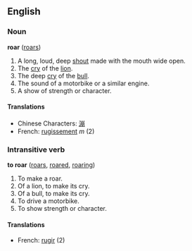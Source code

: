 ==English==
===Noun===
'''roar''' ([[roars]])

#A long, loud, deep [[shout]] made with the mouth wide open.
#The [[cry]] of the [[lion]].
#The deep [[cry]] of the [[bull]].
#The sound of a motorbike or a similar engine.
#A show of strength or character.

====Translations====
*Chinese Characters: [[漰]]
*French: [[rugissement]] ''m'' (2)

===Intransitive verb===
'''to roar''' ([[roars]], [[roared]], [[roaring]])

#To make a roar.
#Of a lion, to make its cry.
#Of a bull, to make its cry.
#To drive a motorbike.
#To show strength or character.

====Translations====
*French: [[rugir]] (2)
{{msg:-ore}}